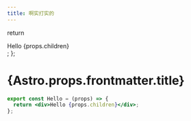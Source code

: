 ```yaml
---
title: 啊实打实的
---
```


  return <div>Hello {props.children}</div>;
};

# <Hello>{Astro.props.frontmatter.title}</Hello>

```jsx
export const Hello = (props) => {
  return <div>Hello {props.children}</div>;
};
```